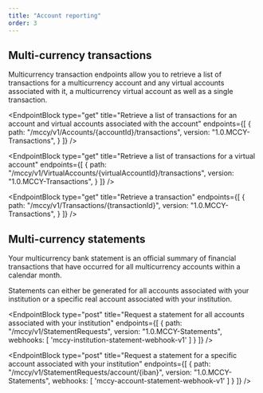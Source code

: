 ```yaml
---
title: "Account reporting"
order: 3
---
```



## Multi-currency transactions

Multicurrency transaction endpoints allow you to retrieve a list of transactions for a multicurrency account and any virtual accounts associated with it, a multicurrency virtual account as well as a single transaction. 

<EndpointBlock
  type="get"
  title="Retrieve a list of transactions for an account and virtual accounts associated with the account"
  endpoints={[
    {
      path: "/mccy/v1/Accounts/{accountId}/transactions",
      version: "1.0.MCCY-Transactions",
    }
  ]}
/>

<EndpointBlock
  type="get"
  title="Retrieve a list of transactions for a virtual account"
  endpoints={[
    {
      path: "/mccy/v1/VirtualAccounts/{virtualAccountId}/transactions",
      version: "1.0.MCCY-Transactions",
    }
  ]}
/>

<EndpointBlock
  type="get"
  title="Retrieve a transaction"
  endpoints={[
    {
      path: "/mccy/v1/Transactions/{transactionId}",
      version: "1.0.MCCY-Transactions",
    }
  ]}
/>

## Multi-currency statements

Your multicurrency bank statement is an official summary of financial transactions that have occurred for all multicurrency accounts within a calendar month.

Statements can either be generated for all accounts associated with your institution or a specific real account associated with your institution.

<EndpointBlock
  type="post"
  title="Request a statement for all accounts associated with your institution"
  endpoints={[
    {
      path: "/mccy/v1/StatementRequests",
      version: "1.0.MCCY-Statements",
      webhooks: [
        'mccy-institution-statement-webhook-v1'
      ]
    }
  ]}
/>

<EndpointBlock
  type="post"
  title="Request a statement for a specific account associated with your institution"
  endpoints={[
    {
      path: "/mccy/v1/StatementRequests/account/{iban}",
      version: "1.0.MCCY-Statements",
      webhooks: [
        'mccy-account-statement-webhook-v1'
      ]
    }
  ]}
/>
